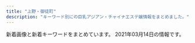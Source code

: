 ```yaml
---
title: "上野・御徒町"
description: "キーワード別にの巨乳アジアン・チャイナエステ嬢情報をまとめました。"
---
```


新着画像と新着キーワードをまとめています。
2021年03月14日の情報です。

<DmmAffiliateIns />
<KeywordTable
  shops={
    [
    {
        "name": "\u30aa\u30a2\u30b7\u30b9",
        "url": "https://20oasis.com/",
        "keywords": {
            "85": 1,
            "98": 1,
            "90": 1,
            "99": 1
        },
        "station": "JR\u4e0a\u91ce\u99c5\u5165\u8c37\u53e3",
        "img_links": [
            "https://20oasis.com/images/index_09.png",
            "https://20oasis.com/images/14.jpg",
            "https://20oasis.com/images/index_06.png",
            "https://20oasis.com/images/1.jpg",
            "https://20oasis.com/images/a0.jpg",
            "https://20oasis.com/images/index_05.png",
            "https://20oasis.com/images/index_07.png",
            "https://20oasis.com/images/index_08.png",
            "https://20oasis.com/images/index_20.jpg",
            "https://20oasis.com/images/os21-5.jpg",
            "https://20oasis.com/images/os21-7.jpg",
            "https://20oasis.com/images/4.jpg",
            "https://20oasis.com/images/eso21-1.jpg",
            "https://20oasis.com/images/os21-6.jpg",
            "https://20oasis.com/images/index_03.png",
            "https://20oasis.com/images/os21-8.jpg",
            "https://20oasis.com/images/index_02.png"
        ]
    },
    {
        "img_links": [
            "http://www.sh-riraku107.xyz/uploads/190726/1-1ZH61G444a2.jpg",
            "http://www.sh-riraku107.xyz/uploads/201210/1-201210140H2S5.jpg",
            "http://www.sh-riraku107.xyz/uploads/200915/1-20091515002JQ.jpg",
            "http://www.sh-riraku107.xyz/uploads/190726/1-1ZH61G359B9.jpg",
            "http://www.sh-riraku107.xyz/uploads/190726/1-1ZH61G3011R.jpg",
            "http://www.sh-riraku107.xyz/uploads/191028/1-19102PQ142352.jpg",
            "http://www.sh-riraku107.xyz/uploads/190726/1-1ZH61G224459.jpg",
            "http://www.sh-riraku107.xyz/uploads/201210/1-201210140639549.jpg",
            "http://www.sh-riraku107.xyz/uploads/201210/1-201210140K4F7.jpg",
            "http://www.sh-riraku107.xyz/picture/head_2_4214_1545028158383139.jpg",
            "http://www.sh-riraku107.xyz/uploads/201210/1-201210140I61V.jpg",
            "http://www.sh-riraku107.xyz/uploads/201210/1-201210140AV35.jpg",
            "http://www.sh-riraku107.xyz/picture/link_1_4214_154523611765195.jpg",
            "http://www.sh-riraku107.xyz/picture/head_1_4214_1545019611484252.jpg",
            "http://www.sh-riraku107.xyz/picture/head_3_4214_1545028158650128.jpg",
            "http://www.sh-riraku107.xyz/uploads/191203/1-191203131R1257.jpg",
            "http://www.sh-riraku107.xyz/uploads/200915/1-20091515001J63.jpg",
            "http://www.sh-riraku107.xyz/uploads/190930/1-1Z9301H0432Z.jpg",
            "http://www.sh-riraku107.xyz/uploads/190811/1-1ZQ1215612530.jpg"
        ],
        "name": "AOI",
        "keywords": {
            "D": 12,
            "85": 48,
            "86": 6,
            "C": 6
        },
        "station": "\u7530\u539f\u753a\u99c53\u756a\u51fa\u53e3",
        "url": "http://www.sh-riraku107.xyz/"
    },
    {
        "keywords": {
            "86": 2,
            "C": 1,
            "D": 2,
            "87": 1
        },
        "station": "\u6d45\u8349\u99c5",
        "url": "http://www.iyashinoie.mensest.com/",
        "name": "\u7652\u3057\u306e\u5bb6",
        "img_links": [
            "http://www.iyashinoie.mensest.com/img/nav-003.png",
            "http://www.iyashinoie.mensest.com/img/top01.png",
            "http://www.iyashinoie.mensest.com/img/stb.jpg",
            "http://www.iyashinoie.mensest.com/files/003.jpg",
            "http://www.iyashinoie.mensest.com/img/nav-005.png",
            "http://www.iyashinoie.mensest.com/files/001.jpg",
            "http://www.iyashinoie.mensest.com/img/stt.jpg",
            "http://www.iyashinoie.mensest.com/img/nav-001.png",
            "http://www.iyashinoie.mensest.com/img/nav-002.png",
            "http://www.iyashinoie.mensest.com/img/nav-006.png",
            "http://www.iyashinoie.mensest.com/img/tel.png",
            "http://www.iyashinoie.mensest.com/img/nav-004.png",
            "http://www.iyashinoie.mensest.com/files/002.jpg"
        ]
    },
    {
        "station": "\u7530\u539f\u753a\u99c51\u756a\u51fa\u53e3",
        "keywords": {
            "86": 2,
            "D": 1,
            "85": 1,
            "88": 2
        },
        "img_links": [
            "http://verybeauty.info/staffPhoto/s20201016143712.jpg",
            "http://verybeauty.info/staffPhoto/s20190404215411.jpg",
            "http://verybeauty.info/staffPhoto/s20191018113136.jpg",
            "http://verybeauty.info/staffPhoto/b20191018113136.jpg",
            "http://verybeauty.info/images/store/02.jpg",
            "http://verybeauty.info/staffPhoto/s20170527134149.jpg",
            "http://verybeauty.info/staffPhoto/s20201016143638.jpg",
            "http://verybeauty.info/staffPhoto/b20170527134756.jpg",
            "http://verybeauty.info/staffPhoto/b20170527134149.jpg",
            "http://verybeauty.info/staffPhoto/b20200531164041.jpg",
            "http://verybeauty.info/images/returnBtn.png",
            "http://verybeauty.info/js/sliderLine/slide_prev.png",
            "http://verybeauty.info/js/sliderLine/slide_next.png",
            "http://verybeauty.info/staffPhoto/b20190404215411.jpg",
            "http://verybeauty.info/images/store/06.jpg",
            "http://verybeauty.info/staffPhoto/s20200531164041.jpg",
            "http://verybeauty.info/staffPhoto/s20190405101938.jpg",
            "http://verybeauty.info/staffPhoto/s20200118192201.jpg",
            "http://verybeauty.info/staffPhoto/s20170527134756.jpg",
            "http://verybeauty.info/staffPhoto/s20200531164502.jpg",
            "http://verybeauty.info/staffPhoto/b20201016143638.jpg",
            "http://verybeauty.info/images/store/05.jpg",
            "http://verybeauty.info/images/store/01.jpg",
            "http://verybeauty.info/images/mobile.jpg"
        ],
        "url": "http://verybeauty.info/",
        "name": "\u862d\u82b1 \u30e9\u30f3\u30ab"
    },
    {
        "url": "https://www.ueno-assistant.com/",
        "keywords": {
            "86": 2,
            "85": 2,
            "90": 2
        },
        "station": "JR\u4e0a\u91ce\u99c5\u6d45\u8349\u53e3",
        "img_links": [
            "http://www.ueno-assistant.com/images/index_02.png",
            "http://www.ueno-assistant.com/images/index_03.png",
            "http://www.ueno-assistant.com/images/opbs20-9.jpg",
            "http://www.ueno-assistant.com/images/index_18.jpg",
            "https://www.ueno-assistant.com/images/index_09.png",
            "https://www.ueno-assistant.com/images/a0.jpg",
            "https://www.ueno-assistant.com/images/index_03.png",
            "https://www.ueno-assistant.com/images/index_18.jpg",
            "https://www.ueno-assistant.com/images/opbs21-4t.jpg",
            "http://www.ueno-assistant.com/images/index_19.jpg",
            "http://www.ueno-assistant.com/images/opbs21-4t.jpg",
            "http://www.ueno-assistant.com/images/index_20.jpg",
            "https://www.ueno-assistant.com/images/1.jpg",
            "http://www.ueno-assistant.com/images/index_08.png",
            "https://www.ueno-assistant.com/images/index_08.png",
            "https://www.ueno-assistant.com/images/index_20.jpg",
            "https://www.ueno-assistant.com/images/opbs20-17.jpg",
            "http://www.ueno-assistant.com/images/index_06.png",
            "https://www.ueno-assistant.com/images/opbs20-9.jpg",
            "https://www.ueno-assistant.com/images/index_05.png",
            "http://www.ueno-assistant.com/images/opbs20-17.jpg",
            "http://www.ueno-assistant.com/images/es21-1.jpg",
            "https://www.ueno-assistant.com/images/index_19.jpg",
            "https://www.ueno-assistant.com/images/index_02.png",
            "http://www.ueno-assistant.com/images/4.jpg",
            "https://www.ueno-assistant.com/images/opbs21-4.jpg",
            "https://www.ueno-assistant.com/images/index_07.png",
            "https://www.ueno-assistant.com/images/index_06.png",
            "http://www.ueno-assistant.com/images/1.jpg",
            "http://www.ueno-assistant.com/images/opbs21-4.jpg",
            "http://www.ueno-assistant.com/images/index_07.png",
            "https://www.ueno-assistant.com/images/4.jpg",
            "https://www.ueno-assistant.com/images/es21-1.jpg",
            "http://www.ueno-assistant.com/images/index_09.png",
            "http://www.ueno-assistant.com/images/index_05.png",
            "http://www.ueno-assistant.com/images/a0.jpg"
        ],
        "name": "\u5973\u624b"
    },
    {
        "name": "COCO-GARDEN",
        "keywords": {
            "F": 2,
            "E": 2,
            "D": 12,
            "88": 8,
            "G": 4,
            "87": 10,
            "86": 2
        },
        "url": "http://www.cocogarden.link/",
        "img_links": [
            "http://www.cocogarden.link/images/mobile.jpg",
            "http://www.cocogarden.link/files/076-03.jpg",
            "http://www.cocogarden.link/files/037.jpg",
            "http://www.cocogarden.link/files/037-03.jpg",
            "http://www.cocogarden.link/images/1.jpg",
            "http://www.cocogarden.link/files/069-02.jpg",
            "http://www.cocogarden.link/files/080-02.jpg",
            "http://www.cocogarden.link/images/end1.png",
            "http://www.cocogarden.link/files/058.jpg",
            "http://www.cocogarden.link/images/s_news.jpg",
            "http://www.cocogarden.link/images/top1.jpg",
            "http://www.cocogarden.link/images/top.jpg",
            "http://www.cocogarden.link/files/059-02.jpg",
            "http://www.cocogarden.link/files/086-02.jpg",
            "http://www.cocogarden.link/files/072-03.jpg",
            "http://www.cocogarden.link/files/037-02.jpg",
            "http://www.cocogarden.link/files/069.jpg",
            "http://www.cocogarden.link/files/075-02.jpg",
            "http://www.cocogarden.link/files/087-03.jpg",
            "http://www.cocogarden.link/files/080.jpg",
            "http://www.cocogarden.link/files/059-03.jpg",
            "http://www.cocogarden.link/files/075-03.jpg",
            "http://www.cocogarden.link/images/koko_200x40.png",
            "http://www.cocogarden.link/images/s_info.jpg",
            "http://www.cocogarden.link/images/nbj3.jpg",
            "http://www.cocogarden.link/files/072.jpg",
            "http://www.cocogarden.link/files/075.jpg",
            "http://www.cocogarden.link/files/087.jpg",
            "http://www.cocogarden.link/files/076.jpg",
            "http://www.cocogarden.link/files/076-02.jpg",
            "http://www.cocogarden.link/files/069-03.jpg",
            "http://www.cocogarden.link/images/s_staff.jpg",
            "http://www.cocogarden.link/files/058-03.jpg",
            "http://www.cocogarden.link/files/086.jpg",
            "http://www.cocogarden.link/files/087-02.jpg",
            "http://www.cocogarden.link/files/080-03.jpg",
            "http://www.cocogarden.link/files/086-03.jpg",
            "http://www.cocogarden.link/files/072-02.jpg",
            "http://www.cocogarden.link/images/s_pick.jpg",
            "http://www.cocogarden.link/files/058-02.jpg",
            "http://www.cocogarden.link/files/059.jpg"
        ],
        "station": "JR\u5fa1\u5f92\u753a\u99c5\u5317\u53e3"
    },
    {
        "img_links": [
            "http://lena.este.work/2/uploadimg/1557998297.jpeg",
            "http://lena.este.work/2/uploadimg/1583138243.jpg",
            "http://lena.este.work/sys2.png",
            "http://lena.este.work/2/uploadimg/1606782448.jpeg",
            "http://lena.este.work/interior_t.png",
            "http://lena.este.work/head.jpg",
            "http://lena.este.work/2/uploadimg/1615703547.jpg",
            "http://lena.este.work/tel.jpg",
            "http://lena.este.work/2/uploadimg/1606781125.jpeg",
            "http://lena.este.work/news.png",
            "http://lena.este.work/ta.png",
            "http://lena.este.work/staff_t.jpg",
            "http://lena.este.work/2/uploadimg/1615703699.jpg",
            "http://lena.este.work/s1.png"
        ],
        "station": "\u6e6f\u5cf6\u99c5",
        "name": "\u30a2\u30ed\u30de \u3072\u307e\u308f\u308a",
        "keywords": {
            "86": 21,
            "E": 7,
            "85": 7,
            "D": 14
        },
        "url": "http://lena.este.work/"
    },
    {
        "keywords": {},
        "img_links": [
            "http://yura-kunitachi.xyz/_src/53513925/wechatimg8.jpg",
            "http://yura-kunitachi.xyz/_src/53513959/137080-osd41m-772.jpg",
            "http://yura-kunitachi.xyz/_src/53513963/wechatimg102.jpg",
            "http://yura-kunitachi.xyz/_src/53513957/wechatimg229.jpg",
            "http://yura-kunitachi.xyz/_src/53513935/wechatimg92.jpg",
            "http://yura-kunitachi.xyz/_src/53513910/5f5316158ec7f0d0727854410a5be46303a324b1fef3ef0de82fa8c4fe0f59d4.jpg",
            "http://yura-kunitachi.xyz/_src/53513951/navi_05.png",
            "http://yura-kunitachi.xyz/_src/53513933/wechatimg90.jpg",
            "http://yura-kunitachi.xyz/_src/53513945/navi_02.png",
            "http://yura-kunitachi.xyz/_src/53513943/navi_01.png",
            "http://yura-kunitachi.xyz/_src/53513942/3da7d3dc6ee4f2d3861295bdb20452b671deb86c6f4e442ebce1715dc06eb99e.jpg",
            "http://yura-kunitachi.xyz/_src/53513953/navi_06.png",
            "http://yura-kunitachi.xyz/_src/53513965/wechatimg81_20210306210100439.jpg",
            "http://yura-kunitachi.xyz/_src/53513929/wechatimg93.jpg",
            "http://yura-kunitachi.xyz/_src/53513947/navi_03.png",
            "http://yura-kunitachi.xyz/_src/53513967/xxl_44c52558b2be4d61a2f879da7d157c31.jpg",
            "http://yura-kunitachi.xyz/_src/53513931/wechatimg89.jpg",
            "http://yura-kunitachi.xyz/_src/53513949/navi_04.png",
            "http://yura-kunitachi.xyz/_src/53513955/cam.jpg",
            "http://yura-kunitachi.xyz/_src/53513961/wechatimg97.jpg",
            "http://yura-kunitachi.xyz/_src/53972968/wechatimg91.jpg"
        ],
        "name": "Rei",
        "url": "http://yura-kunitachi.xyz/",
        "station": "\u7530\u539f\u753a\u99c5\u30a8\u30ec\u30d9\u30fc\u30bf\u30fc\u53e3"
    },
    {
        "keywords": {
            "\u30bb\u30af\u30b7\u30fc": 3,
            "C": 3,
            "E": 1,
            "84": 1,
            "86": 3,
            "87": 1,
            "85": 5,
            "D": 4
        },
        "station": "JR\u5fa1\u5f92\u753a\u99c5\u5357\u53e3",
        "name": "\u6708\u514e \u30b2\u30c3\u30c8",
        "img_links": [
            "https://moon-rabbit.info/js/sliderLine/slide_prev.png",
            "https://moon-rabbit.info/images/store/02.jpg",
            "https://moon-rabbit.info/staffPhoto/b20210213172102.jpg",
            "https://moon-rabbit.info/staffPhoto/b20210221135204.jpg",
            "https://moon-rabbit.info/staffPhoto/s20201027002208.jpg",
            "https://moon-rabbit.info/staffPhoto/b20201027002208.jpg",
            "https://moon-rabbit.info/staffPhoto/s20201027011627.jpg",
            "https://moon-rabbit.info/staffPhoto/s20210213172102.jpg",
            "https://moon-rabbit.info/staffPhoto/s20201027003115.jpg",
            "https://moon-rabbit.info/staffPhoto/s20201026232438.jpg",
            "https://moon-rabbit.info/staffPhoto/b20201027003115.jpg",
            "https://moon-rabbit.info/staffPhoto/s20201027020357.jpg",
            "https://moon-rabbit.info/staffPhoto/b20201027011549.jpg",
            "https://moon-rabbit.info/images/store/01.jpg",
            "https://moon-rabbit.info/staffPhoto/s20201026233224.jpg",
            "https://moon-rabbit.info/staffPhoto/s20210217142434.jpg",
            "https://moon-rabbit.info/images/store/04.jpg",
            "https://moon-rabbit.info/staffPhoto/b20201027015802.jpg",
            "https://moon-rabbit.info/staffPhoto/b20201027004342.jpg",
            "https://moon-rabbit.info/images/store/03.jpg",
            "https://moon-rabbit.info/staffPhoto/s20201027011549.jpg",
            "https://moon-rabbit.info/uploadfiles/images/campaignMoonRabbitInfo.jpg",
            "https://moon-rabbit.info/staffPhoto/s20201027004342.jpg",
            "https://moon-rabbit.info/staffPhoto/s20201002155444.jpg",
            "https://moon-rabbit.info/staffPhoto/s20201026233537.jpg",
            "https://moon-rabbit.info/staffPhoto/b20201027020357.jpg",
            "https://moon-rabbit.info/staffPhoto/s20210303032554.jpg",
            "https://moon-rabbit.info/staffPhoto/s20201026233328.jpg",
            "https://moon-rabbit.info/staffPhoto/s20201027015914.jpg",
            "https://moon-rabbit.info/staffPhoto/s20201201162931.jpg",
            "https://moon-rabbit.info/staffPhoto/s20210221135204.jpg",
            "https://moon-rabbit.info/images/returnBtn.png",
            "https://moon-rabbit.info/staffPhoto/b20201027015914.jpg",
            "https://moon-rabbit.info/staffPhoto/b20201213182803.jpg",
            "https://moon-rabbit.info/staffPhoto/b20201201162931.jpg",
            "https://moon-rabbit.info/images/mobile.jpg",
            "https://moon-rabbit.info/staffPhoto/s20201213182803.jpg",
            "https://moon-rabbit.info/staffPhoto/s20201027015802.jpg",
            "https://moon-rabbit.info/js/sliderLine/slide_next.png",
            "https://moon-rabbit.info/staffPhoto/b20210303032554.jpg"
        ],
        "url": "https://moon-rabbit.info/"
    },
    {
        "name": "ZOEY \u30be\u30fc\u30a4",
        "station": "JR\u5fa1\u5f92\u753a\u99c5\u5357\u53e3",
        "keywords": {},
        "img_links": [
            "http://zoey.mssg.jp/images/top/top_03.jpg",
            "http://zoey.mssg.jp/images/top/top_02.jpg",
            "http://zoey.mssg.jp/images/top/top_01.jpg",
            "http://zoey.mssg.jp/images/home/top.jpg",
            "http://zoey.mssg.jp/images/top/top_08.png",
            "http://zoey.mssg.jp/images/top/top_05.jpg",
            "http://zoey.mssg.jp/images/page_top.png",
            "http://zoey.mssg.jp/images/top/top_06.jpg",
            "http://zoey.mssg.jp/images/top/top_04.jpg",
            "http://zoey.mssg.jp/images/staff_image/staf_010a.jpg"
        ],
        "url": "http://zoey.mssg.jp"
    },
    {
        "station": "JR\u5fa1\u5f92\u753a\u99c5\u5317\u53e3",
        "keywords": {
            "C": 7
        },
        "name": "Estela SPA\uff5e\u30a8\u30b9\u30c6\u30e9\u30b9\u30d1",
        "url": "http://estelaspa.com/",
        "img_links": [
            "http://estelaspa.com/img/system/card.jpg",
            "http://estelaspa.com/uploaded/girlinfo/12/G1_12_2.jpg",
            "http://estelaspa.com/img/photo_button.png",
            "http://estelaspa.com/uploaded/girlinfo/16/G2_16_3.jpg",
            "http://estelaspa.com/img/system/4.jpg",
            "http://estelaspa.com/img/system/3.jpg",
            "http://img.es-navi.com/img/link/banners/s/000002.png",
            "http://estelaspa.com/img/access/key.jpg",
            "http://estelaspa.com/uploaded/girlinfo/14/G1_14_2.jpg",
            "http://estelaspa.com/uploaded/girlinfo/13/G1_13_2.jpg",
            "http://estelaspa.com/img/fmenu/call_off.png",
            "http://estelaspa.com/img/system/etc.jpg",
            "http://estelaspa.com/img/rmenu/top_off.png",
            "http://estelaspa.com/img/google_button.png",
            "http://estelaspa.com/img/corona.png",
            "http://estelaspa.com/img/rmenu/staff_off.png",
            "http://estelaspa.com/uploaded/girlinfo/9/G2_9_3.jpg",
            "http://estelaspa.com/img/room/1.png",
            "http://estelaspa.com/img/system/2.jpg",
            "http://estelaspa.com/img/rmenu/call_off.png",
            "http://estelaspa.com/uploaded/news/201201035405.jpg"
        ]
    },
    {
        "img_links": [],
        "station": "JR\u5fa1\u5f92\u753a\u99c5\u5317\u53e3",
        "name": "\u30de\u30ab\u30ed\u30f3",
        "url": "http://www.macaron.esjoho.com/",
        "keywords": {}
    },
    {
        "station": "\u4e0a\u91ce\u99c5\u5e83\u5c0f\u8def\u53e3",
        "url": "https://cc-tokyo.xyz/",
        "keywords": {
            "86": 13,
            "87": 6,
            "84": 3,
            "85": 23,
            "83": 3
        },
        "name": "CoCo-Arashi",
        "img_links": [
            "https://cc-tokyo.xyz/images/barProfile.jpg",
            "https://cc-tokyo.xyz/images/barAccess.jpg",
            "https://cc-tokyo.xyz/banner/88x31.jpg",
            "https://cc-tokyo.xyz/images/indexMap.jpg",
            "https://cc-tokyo.xyz/therapist/yuyu1.jpg",
            "https://cc-tokyo.xyz/images/coverGirlText.png",
            "https://cc-tokyo.xyz/therapist/minami1.jpg",
            "http://www.a-side.com/ad/koko/include/banner/koko_200x40.png",
            "https://cc-tokyo.xyz/therapist/yanyan1.jpg",
            "https://cc-tokyo.xyz/images/barInfo.jpg",
            "https://cc-tokyo.xyz/images/barTherapist.jpg",
            "https://cc-tokyo.xyz/therapist/mari1.jpg",
            "https://cc-tokyo.xyz/therapist/momoka1.jpg",
            "https://cc-tokyo.xyz/therapist/hinako1.jpg",
            "https://cc-tokyo.xyz/images/barLink.jpg",
            "https://cc-tokyo.xyz/images/movie.jpg",
            "https://cc-tokyo.xyz/room/1.jpg",
            "https://cc-tokyo.xyz/images/concept.jpg",
            "https://cc-tokyo.xyz/therapist/emi1.jpg",
            "https://cc-tokyo.xyz/therapist/moe1.jpg",
            "https://cc-tokyo.xyz/therapist/yuri1.jpg",
            "https://cc-tokyo.xyz/images/mobile.jpg",
            "https://cc-tokyo.xyz/therapist/comingSoon.jpg",
            "https://cc-tokyo.xyz/banner/468x60.jpg",
            "https://cc-tokyo.xyz/therapist/yui1.jpg",
            "https://cc-tokyo.xyz/images/magazine.jpg",
            "https://cc-tokyo.xyz/therapist/mai1.jpg",
            "https://cc-tokyo.xyz/therapist/saya1.jpg",
            "https://cc-tokyo.xyz/images/barSystem.jpg"
        ]
    },
    {
        "name": "\u7652\u3057\u306e\u5bb6",
        "url": "http://www.iyashinoie-ueno.com/",
        "station": "JR\u4e0a\u91ce\u99c5\u6d45\u8349\u53e3",
        "img_links": [
            "http://www.iyashinoie-ueno.com/images/newgirls_top.jpg",
            "http://www.iyashinoie-ueno.com/files/001-02.jpg",
            "http://www.iyashinoie-ueno.com/files/018.jpg",
            "http://www.iyashinoie-ueno.com/images/top2.jpg",
            "http://www.iyashinoie-ueno.com/images/staff_top2.jpg",
            "http://www.iyashinoie-ueno.com/images/mobile.jpg",
            "http://www.iyashinoie-ueno.com/files/019-02.jpg",
            "http://www.iyashinoie-ueno.com/files/014-02.jpg",
            "http://www.iyashinoie-ueno.com/images/pick1.jpg",
            "http://www.iyashinoie-ueno.com/files/018-02.jpg",
            "http://www.iyashinoie-ueno.com/files/001.jpg",
            "http://www.iyashinoie-ueno.com/files/019.jpg",
            "http://www.iyashinoie-ueno.com/images/end.jpg",
            "http://www.iyashinoie-ueno.com/files/014.jpg",
            "http://www.iyashinoie-ueno.com/images/staff_top.jpg",
            "http://www.iyashinoie-ueno.com/images/news_top.jpg"
        ],
        "keywords": {
            "84": 4,
            "86": 4,
            "C": 11,
            "87": 8,
            "D": 12
        }
    },
    {
        "station": "JR\u5fa1\u5f92\u753a\u99c5\u5317\u53e3",
        "keywords": {},
        "img_links": [],
        "name": "\u30d5\u30a1\u30f3\u30bf\u30b8\u30fc",
        "url": "http://www.itoshii.tokyo/"
    },
    {
        "keywords": {
            "C": 35,
            "89": 36,
            "90": 6,
            "E": 1,
            "88": 13,
            "D": 15
        },
        "name": "\u30de\u30fc\u30ad\u30e5\u30ea\u30fcMERCURY",
        "img_links": [
            "http://www.foryou-es.info/sp/img/sara.png",
            "http://www.foryou-es.info/sp/img/rora3.jpg",
            "http://www.foryou-es.info/i/img/yui.jpg",
            "http://foryou-es.info/img/hina2.jpg",
            "http://foryou-es.info/images/so.jpg",
            "http://foryou-es.info/img/honey3.jpg",
            "http://foryou-es.info/images/zy.png",
            "http://foryou-es.info/img/hina.png",
            "http://www.foryou-es.info/images/blog.jpg",
            "http://foryou-es.info/img/riko4.jpg",
            "http://www.foryou-es.info/sp/images/newsb.jpg",
            "http://www.foryou-es.info/sp/img/sia4.jpg",
            "http://www.foryou-es.info/sp/menu/top.jpg",
            "http://www.foryou-es.info/i/img/sara.jpg",
            "http://www.foryou-es.info/img/sara1.jpg",
            "http://foryou-es.info/images/sirase.jpg",
            "http://foryou-es.info/img/saki3.jpg",
            "http://www.foryou-es.info/images/tp.png",
            "http://www.foryou-es.info/images/interior.jpg",
            "http://www.foryou-es.info/sp/staff/saki.png",
            "http://foryou-es.info/img/rora4.jpg",
            "http://www.foryou-es.info/i/img/kaori.jpg",
            "http://www.foryou-es.info/sp/img/seiko1.jpg",
            "http://www.foryou-es.info/img/honey2.jpg",
            "http://www.foryou-es.info/img/saki1.jpg",
            "http://www.foryou-es.info/img/saki3.jpg",
            "http://www.foryou-es.info/img/sara3.jpg",
            "http://foryou-es.info/img/honey2.jpg",
            "http://foryou-es.info/images/rem.jpg",
            "http://www.foryou-es.info/img/rora1.jpg",
            "http://foryou-es.info/images/sm.jpg",
            "http://foryou-es.info/img/saki2.jpg",
            "http://foryou-es.info/images/news.jpg",
            "http://foryou-es.info/img/miki.png",
            "http://www.foryou-es.info/img/sara.png",
            "http://www.foryou-es.info/img/rora3.jpg",
            "http://foryou-es.info/img/riko.png",
            "http://foryou-es.info/img/honey.png",
            "http://www.foryou-es.info/sp/images/rec3.jpg",
            "http://www.foryou-es.info/images/mobile.jpg",
            "http://www.foryou-es.info/img/miki2.jpg",
            "http://www.foryou-es.info/i/img/seiko.jpg",
            "http://www.foryou-es.info/i/img/risa.jpg",
            "http://www.foryou-es.info/sp/img/miki3.jpg",
            "http://www.foryou-es.info/sp/images/news.png",
            "http://foryou-es.info/img/hina1.jpg",
            "http://www.foryou-es.info/images/interior_t.jpg",
            "http://www.foryou-es.info/i/img/honey.jpg",
            "http://www.foryou-es.info/img/hina.png",
            "http://www.foryou-es.info/sp/images/ac1.jpg",
            "http://www.foryou-es.info/img/sia2.jpg",
            "http://www.foryou-es.info/sp/menu/interior.jpg",
            "http://www.foryou-es.info/i/img/riko.jpg",
            "http://www.foryou-es.info/sp/img/miki2.jpg",
            "http://foryou-es.info/img/sia3.jpg",
            "http://www.foryou-es.info/sp/img/seiko4.jpg",
            "http://www.foryou-es.info/sp/images/time.jpg",
            "http://foryou-es.info/img/sia.png",
            "http://www.foryou-es.info/sp/staff/yui.png",
            "http://www.foryou-es.info/img/yui3.jpg",
            "http://foryou-es.info/img/yui3.jpg",
            "http://www.foryou-es.info/images/interior1.png",
            "http://www.foryou-es.info/sp/img/rora2.jpg",
            "http://foryou-es.info/img/sia4.jpg",
            "http://www.foryou-es.info/img/honey3.jpg",
            "http://www.foryou-es.info/images/zy.png",
            "http://www.foryou-es.info/img/riko2.jpg",
            "http://foryou-es.info/images/sa.jpg",
            "http://foryou-es.info/img/yui2.jpg",
            "http://www.foryou-es.info/img/sia1.jpg",
            "http://www.foryou-es.info/img/hina3.jpg",
            "http://www.foryou-es.info/sp/img/seiko.png",
            "http://foryou-es.info/img/rora.png",
            "http://www.foryou-es.info/img/saki2.jpg",
            "http://www.foryou-es.info/img/sara2.jpg",
            "http://www.foryou-es.info/sp/img/seiko3.jpg",
            "http://foryou-es.info/images/tt.png",
            "http://www.foryou-es.info/sp/img/rora.png",
            "http://www.foryou-es.info/img/yui2.jpg",
            "http://foryou-es.info/img/riko2.jpg",
            "http://www.foryou-es.info/images/tel.png",
            "http://foryou-es.info/img/yui1.jpg",
            "http://www.foryou-es.info/img/rora4.jpg",
            "http://foryou-es.info/img/miki3.jpg",
            "http://www.foryou-es.info/img/yui.png",
            "http://www.foryou-es.info/images/sm.jpg",
            "http://www.foryou-es.info/img/miki3.jpg",
            "http://foryou-es.info/img/rora3.jpg",
            "http://www.foryou-es.info/sp/img/miki.png",
            "http://foryou-es.info/images/tp.png",
            "http://www.foryou-es.info/img/sia4.jpg",
            "http://foryou-es.info/images/interior_t.jpg",
            "http://www.foryou-es.info/img/riko4.jpg",
            "http://www.foryou-es.info/sp/img/sara1.jpg",
            "http://foryou-es.info/images/si.png",
            "http://www.foryou-es.info/sp/images/head.jpg",
            "http://www.foryou-es.info/sp/img/miki1.jpg",
            "http://www.foryou-es.info/img/yui1.jpg",
            "http://www.foryou-es.info/images/koko_200x40.png",
            "http://www.foryou-es.info/sp/images/staff_t.jpg",
            "http://www.foryou-es.info/sp/img/saki3.jpg",
            "http://www.foryou-es.info/images/sirase.jpg",
            "http://www.foryou-es.info/sp/img/yui.png",
            "http://www.foryou-es.info/images/info.jpg",
            "http://www.foryou-es.info/images/staff_t.jpg",
            "http://www.foryou-es.info/img/riko3.jpg",
            "http://www.foryou-es.info/sp/img/sia2.jpg",
            "http://www.foryou-es.info/images/newface.jpg",
            "http://foryou-es.info/img/miki2.jpg",
            "http://www.foryou-es.info/images/si.png",
            "http://www.foryou-es.info/sp/img/hina2.jpg",
            "http://www.foryou-es.info/sp/img/saki1.jpg",
            "http://www.foryou-es.info/sp/img/rora1.jpg",
            "http://www.foryou-es.info/sp/img/sara2.jpg",
            "http://foryou-es.info/img/sara3.jpg",
            "http://www.foryou-es.info/img/sia3.jpg",
            "http://www.foryou-es.info/sp/img/rora4.jpg",
            "http://www.foryou-es.info/sp/images/ac2.jpg",
            "http://foryou-es.info/img/rora1.jpg",
            "http://www.foryou-es.info/img/riko.png",
            "http://foryou-es.info/images/interior1.png",
            "http://foryou-es.info/images/staff_t.jpg",
            "http://www.foryou-es.info/sp/img/sia.png",
            "http://foryou-es.info/images/blog.jpg",
            "http://www.foryou-es.info/img/saki.png",
            "http://foryou-es.info/img/sara.png",
            "http://www.foryou-es.info/i/img/saki.jpg",
            "http://foryou-es.info/images/ac.jpg",
            "http://foryou-es.info/img/hina4.jpg",
            "http://foryou-es.info/img/miki1.jpg",
            "http://foryou-es.info/img/yui.png",
            "http://www.foryou-es.info/img/hina2.jpg",
            "http://www.foryou-es.info/sp/img/hina.png",
            "http://foryou-es.info/img/hina3.jpg",
            "http://www.foryou-es.info/sp/images/rec1.jpg",
            "http://www.foryou-es.info/sp/img/sara3.jpg",
            "http://www.foryou-es.info/images/so.jpg",
            "http://www.foryou-es.info/images/tt.png",
            "http://www.foryou-es.info/img/riko1.jpg",
            "http://www.foryou-es.info/sp/menu/staff.jpg",
            "http://www.foryou-es.info/sp/img/saki.png",
            "http://foryou-es.info/images/koko_200x40.png",
            "http://www.foryou-es.info/i/img/rora.jpg",
            "http://www.foryou-es.info/images/news.jpg",
            "http://foryou-es.info/img/rora2.jpg",
            "http://www.foryou-es.info/sp/images/ac3.jpg",
            "http://www.foryou-es.info/sp/img/saki2.jpg",
            "http://foryou-es.info/img/riko1.jpg",
            "http://www.foryou-es.info/sp/img/hina1.jpg",
            "http://foryou-es.info/img/honey1.jpg",
            "http://www.foryou-es.info/sp/img/riko.png",
            "http://foryou-es.info/images/interior.jpg",
            "http://www.foryou-es.info/img/hina4.jpg",
            "http://foryou-es.info/images/info.jpg",
            "http://www.foryou-es.info/i/img/sia.jpg",
            "http://www.foryou-es.info/sp/img/seiko2.jpg",
            "http://foryou-es.info/img/sia2.jpg",
            "http://www.foryou-es.info/img/seiko.png",
            "http://foryou-es.info/images/newface.jpg",
            "http://foryou-es.info/images/mobile.jpg",
            "http://www.foryou-es.info/i/img/miki.jpg",
            "http://www.foryou-es.info/sp/images/tel.jpg",
            "http://foryou-es.info/img/sia1.jpg",
            "http://foryou-es.info/img/saki1.jpg",
            "http://www.foryou-es.info/sp/images/rec2.jpg",
            "http://www.foryou-es.info/sp/img/sia3.jpg",
            "http://www.foryou-es.info/images/sa.jpg",
            "http://www.foryou-es.info/img/honey.png",
            "http://www.foryou-es.info/sp/images/top.jpg",
            "http://foryou-es.info/images/tel.png",
            "http://www.foryou-es.info/sp/img/hina3.jpg",
            "http://www.foryou-es.info/img/miki.png",
            "http://foryou-es.info/img/riko3.jpg",
            "http://www.foryou-es.info/sp/images/newface.png",
            "http://foryou-es.info/img/saki.png",
            "http://www.foryou-es.info/img/hina1.jpg",
            "http://foryou-es.info/img/seiko.png",
            "http://www.foryou-es.info/i/img/hina.jpg",
            "http://www.foryou-es.info/sp/img/honey.png",
            "http://www.foryou-es.info/sp/images/pc.jpg",
            "http://www.foryou-es.info/sp/images/sm.jpg",
            "http://foryou-es.info/img/sara1.jpg",
            "http://www.foryou-es.info/img/miki1.jpg",
            "http://www.foryou-es.info/img/honey1.jpg",
            "http://foryou-es.info/img/sara2.jpg",
            "http://www.foryou-es.info/sp/img/sia1.jpg",
            "http://www.foryou-es.info/img/sia.png",
            "http://www.foryou-es.info/images/rem.jpg",
            "http://www.foryou-es.info/img/rora2.jpg",
            "http://www.foryou-es.info/sp/img/hina4.jpg",
            "http://www.foryou-es.info/img/rora.png"
        ],
        "station": "JR\u5fa1\u5f92\u753a\u99c5\u5357\u53e3",
        "url": "http://foryou-es.info/"
    },
    {
        "station": "JR\u5fa1\u5f92\u753a\u99c5\u5357\u53e3",
        "url": "http://miel.site",
        "img_links": [
            "http://miel.site/_src/29005262/img20191121221515045946.png",
            "http://miel.site/_src/36891852/0bb834c5e1d56a0e10627c891433859.jpg",
            "http://miel.site/_src/29510474/_dsf6125.jpg",
            "http://miel.site/_src/29311236/_dsf6136.jpg",
            "http://miel.site/_src/29005343/_dsf6130.jpg",
            "http://miel.site/_src/29005260/news.png",
            "http://miel.site/_src/29339297/img20190123185245900589.png",
            "http://miel.site/_src/29310698/_dsf6119.jpg",
            "http://miel.site/_src/29005265/mobile.png",
            "http://miel.site/_src/29005371/smartselect_20190619-130437_wechat.jpg",
            "http://miel.site/_src/29005243/tel.png",
            "http://miel.site/_src/29005247/index_09.png",
            "http://miel.site/_src/29005361/wechatimg47.jpg",
            "http://miel.site/_src/29310699/_dsf6130.jpg",
            "http://miel.site/_src/29005339/img20170112114741767461.png",
            "http://miel.site/_src/29005344/_dsf6125.jpg",
            "http://miel.site/_src/36895485/52ab8d55af50aceb629a82f4d4e7387.jpg",
            "http://miel.site/_src/29312035/wechatimg43.jpg",
            "http://miel.site/_src/29311235/_dsf6135.jpg",
            "http://miel.site/_src/38481445/wechatimg177.jpg",
            "http://miel.site/_src/29339021/_msk7930.jpg",
            "http://miel.site/_src/36895479/0bb834c5e1d56a0e10627c891433859.jpg",
            "http://miel.site/_src/46102607/fbe435955084a9c8c2e02b3bb62d2ef.jpg",
            "http://miel.site/_src/29005360/wechatimg47.jpg",
            "http://miel.site/_src/36873111/_igp4288.jpg",
            "http://miel.site/_src/29005376/smartselect_20190619-130437_wechat.jpg",
            "http://miel.site/_src/46102608/fbe435955084a9c8c2e02b3bb62d2ef.jpg",
            "http://miel.site/_src/29227656/_dsf6136.jpg",
            "http://miel.site/_src/29312033/wechatimg44.jpg",
            "http://miel.site/_src/33382135/smartselect_20190619-130437_wechat.jpg",
            "http://miel.site/_src/32851154/10.pic.jpg",
            "http://miel.site/_src/34912881/afb69b6314ccce2e8e5cad415547196_20191220104044273.jpg",
            "http://miel.site/_src/38481438/wechatimg213.jpg",
            "http://miel.site/_src/29005319/sign.png",
            "http://miel.site/_src/29005377/smartselect_20190619-130437_wechat.jpg",
            "http://miel.site/_src/29005342/cam2.png",
            "http://miel.site/_src/29005244/tel.png",
            "http://miel.site/_src/32618650/wechatimg47.jpg",
            "http://miel.site/_src/29311234/_dsf6133.jpg",
            "http://miel.site/_src/34912876/afb69b6314ccce2e8e5cad415547196_20191220104044273.jpg",
            "http://miel.site/_src/38472503/wechatimg213.jpg",
            "http://miel.site/_src/46102613/e3d9317697b9310640e097934adfc99.jpg",
            "http://miel.site/_src/34912875/afb69b6314ccce2e8e5cad415547196_20191220104044273.jpg",
            "http://miel.site/_src/29005355/wechatimg47.jpg",
            "http://miel.site/_src/40140461/cam2.png",
            "http://miel.site/_src/29005337/_dsf6119.jpg",
            "http://miel.site/_src/36895484/52ab8d55af50aceb629a82f4d4e7387.jpg",
            "http://miel.site/_src/46102614/wechatimg176_20200107153650427.jpg"
        ],
        "keywords": {
            "96": 1,
            "82": 1,
            "85": 1,
            "80": 1
        },
        "name": "\u30a8\u30f3\u30b8\u30a7\u30eb"
    },
    {
        "img_links": [],
        "keywords": {},
        "name": "\u7652\u3057\u5c4b",
        "url": "https://u-este.com/",
        "station": "JR\u5fa1\u5f92\u753a\u99c5\u5317\u53e3"
    },
    {
        "station": "JR\u5fa1\u5f92\u753a\u99c5\u5317\u53e3",
        "img_links": [
            "http://biki-massage.work/sp/img/info.jpg",
            "http://biki-massage.work/sp/img/cam.jpg",
            "http://biki-massage.work/img/st5.jpg",
            "http://biki-massage.work/sp/img/t-r.jpg",
            "http://biki-massage.work/sp/img/s1.jpg",
            "http://biki-massage.work/sp/img/sys.jpg",
            "http://biki-massage.work/img/fla2.jpg",
            "http://biki-massage.work/sp/img/p2.jpg",
            "http://biki-massage.work/sp/img/t-o.jpg",
            "http://biki-massage.work/sp/img/t-t.jpg",
            "http://biki-massage.work/img/s4.jpg",
            "http://biki-massage.work/img/sta2.jpg",
            "http://biki-massage.work/sp/img/t-a.jpg",
            "http://biki-massage.work/img/s3.jpg",
            "http://biki-massage.work/sp/img/p6.jpg",
            "http://biki-massage.work/sp/img/pc.jpg",
            "http://biki-massage.work/img/sta1.jpg",
            "http://biki-massage.work/img/st4.jpg",
            "http://biki-massage.work/sp/img/t-s.jpg",
            "http://biki-massage.work/sp/img/pic.jpg",
            "http://biki-massage.work/img/sta5.jpg",
            "http://biki-massage.work/sp/img/tit.jpg",
            "http://biki-massage.work/sp/img/p3.jpg",
            "http://biki-massage.work/img/sta4.jpg",
            "http://biki-massage.work/img/sta3.jpg",
            "http://biki-massage.work/sp/img/s3.jpg",
            "http://biki-massage.work/img/st3.jpg",
            "http://biki-massage.work/sp/img/botton.jpg",
            "http://biki-massage.work/sp/img/s2.jpg",
            "http://biki-massage.work/sp/img/s4.jpg",
            "http://biki-massage.work/img/fla1.jpg",
            "http://biki-massage.work/img/s6.jpg",
            "http://biki-massage.work/img/st1.jpg",
            "http://biki-massage.work/img/fla3.jpg",
            "http://biki-massage.work/img/sta6.jpg",
            "http://biki-massage.work/sp/img/add.jpg",
            "http://biki-massage.work/sp/img/time.jpg",
            "http://biki-massage.work/sp/img/s5.jpg",
            "http://biki-massage.work/img/mo.png",
            "http://biki-massage.work/img/st2.jpg",
            "http://biki-massage.work/sp/img/s6.jpg",
            "http://biki-massage.work/img/st6.jpg",
            "http://biki-massage.work/img/nos.jpg",
            "http://biki-massage.work/img/s2.jpg",
            "http://biki-massage.work/sp/img/tel.jpg",
            "http://biki-massage.work/img/s1.jpg",
            "http://biki-massage.work/img/s5.jpg",
            "http://biki-massage.work/img/botton.jpg",
            "http://biki-massage.work/img/head.jpg",
            "http://biki-massage.work/img/campian.jpg"
        ],
        "url": "http://biki-massage.work/",
        "name": "\u5a9a\u59eb\uff5e\u30d3\u30ad\uff5e",
        "keywords": {
            "86": 7,
            "C": 16,
            "83": 1,
            "E": 1,
            "88": 2,
            "D": 3,
            "87": 2
        }
    },
    {
        "keywords": {
            "C": 7
        },
        "station": "\u6d45\u8349\u99c52\u756a\u51fa\u53e3",
        "url": "http://th20.com/turu/",
        "name": "\u9db4",
        "img_links": [
            "http://th20.com/turu/images/mobile.jpg"
        ]
    },
    {
        "img_links": [
            "http://www.sh-riraks.xyz/uploads/200617/1-20061G54TIb.jpg",
            "http://www.sh-riraks.xyz/uploads/201130/1-201130133012441.jpg",
            "http://www.sh-riraks.xyz/uploads/181001/1-1Q001142IB48.jpg",
            "http://www.sh-riraks.xyz/uploads/201130/1-201130133145E0.jpg",
            "http://www.sh-riraks.xyz/img/ttl_staff.png",
            "http://www.sh-riraks.xyz/uploads/181001/1-1Q001142T6406.jpg",
            "http://www.sh-riraks.xyz/uploads/180521/1-1P5211649103K.jpg",
            "http://www.sh-riraks.xyz/img/ttl_girls.png",
            "http://www.sh-riraks.xyz/img/ttl_mobile.png",
            "http://www.sh-riraks.xyz/uploads/200617/1-20061G54941Z9.jpg",
            "http://www.sh-riraks.xyz/uploads/allimg/180604/1-1P60410212A02.jpg",
            "http://www.sh-riraks.xyz/uploads/201130/1-201130132956292.jpg",
            "http://www.sh-riraks.xyz/uploads/201130/1-20113013311Rc.jpg",
            "http://www.sh-riraks.xyz/uploads/201130/1-201130133045611.jpg",
            "http://www.sh-riraks.xyz/uploads/200107/1-20010F92019226.jpg",
            "http://www.sh-riraks.xyz/img/ttl_wnew.png",
            "http://www.sh-riraks.xyz/uploads/201130/1-201130132942Y6.jpg",
            "http://www.sh-riraks.xyz/img/ttl_pickup.png",
            "http://www.sh-riraks.xyz/uploads/191015/1-1910151T03I48.jpg",
            "http://www.sh-riraks.xyz/uploads/201130/1-201130133215X9.jpg",
            "http://www.sh-riraks.xyz/uploads/201130/1-201130133129441.jpg",
            "http://www.sh-riraks.xyz/uploads/180521/1-1P52116495SC.jpg",
            "http://www.sh-riraks.xyz/uploads/201130/1-201130133029220.jpg",
            "http://www.sh-riraks.xyz/uploads/190611/1-1Z611153S2561.jpg",
            "http://www.sh-riraks.xyz/uploads/200617/1-20061G54ZQ14.jpg"
        ],
        "url": "http://www.sh-riraks.xyz/",
        "station": "JR\u5fa1\u5f92\u753a\u99c5\u5357\u53e3",
        "name": "\u5922\u306e\u8776\u3005",
        "keywords": {
            "C": 17
        }
    },
    {
        "url": "http://for-you-ueno.com/",
        "img_links": [
            "http://for-you-ueno.com/lib/img/cast5/img3-s.jpg",
            "http://for-you-ueno.com/lib/img/cast3/img3-s.jpg",
            "http://for-you-ueno.com/lib/img/ashiura.png",
            "http://for-you-ueno.com/lib/img/cast1/img1.jpg",
            "http://for-you-ueno.com/lib/img/cp-desc1sp.png",
            "http://for-you-ueno.com/lib/img/cast2/img2.jpg",
            "http://for-you-ueno.com/lib/img/cast1/img2-s.jpg",
            "http://for-you-ueno.com/lib/img/cast2/img2-s.jpg",
            "http://for-you-ueno.com/lib/img/cast3/img3.jpg",
            "http://for-you-ueno.com/lib/img/cast3/img2.jpg",
            "http://for-you-ueno.com/lib/img/cast4/img1.jpg",
            "http://for-you-ueno.com/lib/img/other.png",
            "http://for-you-ueno.com/lib/img/slide2.jpg",
            "http://for-you-ueno.com/lib/img/course.png",
            "http://for-you-ueno.com/lib/img/cast1/img2.jpg",
            "http://for-you-ueno.com/lib/img/cast2/img3.jpg",
            "http://for-you-ueno.com/lib/img/cast.png",
            "http://for-you-ueno.com/lib/img/cast4/img2.jpg",
            "http://for-you-ueno.com/lib/img/tel.png",
            "http://for-you-ueno.com/lib/img/cast5/img1-s.jpg",
            "http://for-you-ueno.com/lib/img/slide3.jpg",
            "http://for-you-ueno.com/lib/img/course4.png",
            "http://for-you-ueno.com/lib/img/cast5/img2-s.jpg",
            "http://for-you-ueno.com/lib/img/slide1.jpg",
            "http://for-you-ueno.com/lib/img/plan-ttl.png",
            "http://for-you-ueno.com/lib/img/cast4/img2-s.jpg",
            "http://for-you-ueno.com/lib/img/phone.png",
            "http://for-you-ueno.com/lib/img/siatsu.png",
            "http://for-you-ueno.com/lib/img/cast5/img1.jpg",
            "http://for-you-ueno.com/lib/img/cast3/img4-s.jpg",
            "http://for-you-ueno.com/lib/img/cast3/img1-s.jpg",
            "http://for-you-ueno.com/lib/img/h1.png",
            "http://for-you-ueno.com/lib/img/address.png",
            "http://for-you-ueno.com/lib/img/recommend.png",
            "http://for-you-ueno.com/lib/img/cast4/img1-s.jpg",
            "http://for-you-ueno.com/lib/img/cast2/img1.jpg",
            "http://for-you-ueno.com/lib/img/cast3/img2-s.jpg",
            "http://for-you-ueno.com/lib/img/cp-ttl.png",
            "http://for-you-ueno.com/lib/img/course3.png",
            "http://for-you-ueno.com/lib/img/aroma.png",
            "http://for-you-ueno.com/lib/img/cp-sub1.png",
            "http://for-you-ueno.com/lib/img/cast1/img1-s.jpg",
            "http://for-you-ueno.com/lib/img/plan.png",
            "http://for-you-ueno.com/lib/img/cast3/img4.jpg",
            "http://for-you-ueno.com/lib/img/cp-sub2.png",
            "http://for-you-ueno.com/lib/img/info-ttl.png",
            "http://for-you-ueno.com/lib/img/cast2/img4.jpg",
            "http://for-you-ueno.com/lib/img/gallery.png",
            "http://for-you-ueno.com/lib/img/course-ttl.png",
            "http://for-you-ueno.com/lib/img/cast2/img1-s.jpg",
            "http://for-you-ueno.com/lib/img/oil.png",
            "http://for-you-ueno.com/lib/img/course5.png",
            "http://for-you-ueno.com/lib/img/cast5/img3.jpg",
            "http://for-you-ueno.com/lib/img/cp-desc2sp.png",
            "http://for-you-ueno.com/lib/img/deep.png",
            "http://for-you-ueno.com/lib/img/cast2/img4-s.jpg",
            "http://for-you-ueno.com/lib/img/cast3/img1.jpg",
            "http://for-you-ueno.com/lib/img/cast5/img2.jpg",
            "http://for-you-ueno.com/lib/img/awa.png",
            "http://for-you-ueno.com/lib/img/cp-desc2.png",
            "http://for-you-ueno.com/lib/img/cast2/img3-s.jpg",
            "http://for-you-ueno.com/lib/img/open.png",
            "http://for-you-ueno.com/lib/img/cast-ttl.png",
            "http://for-you-ueno.com/lib/img/course2.png",
            "http://for-you-ueno.com/lib/img/course1.png",
            "http://for-you-ueno.com/lib/img/cp-desc1.png"
        ],
        "keywords": {},
        "name": "You and I*\u30e6\u30fc\uff06\u30a2\u30a4",
        "station": "JR\u4e0a\u91ce\u99c5\u6d45\u8349\u53e3"
    },
    {
        "keywords": {},
        "img_links": [
            "http://ruana.work/img/hitomi1.jpg",
            "http://ruana.work/images/5.jpg",
            "http://ruana.work/img/kora1.jpg",
            "http://ruana.work/img/sakura1.jpg",
            "http://ruana.work/images/ac2.jpg",
            "http://ruana.work/img/aki1.jpg",
            "http://ruana.work/images/12.jpg",
            "http://ruana.work/images/3.jpg",
            "http://ruana.work/images/2.jpg",
            "http://ruana.work/images/tel.jpg",
            "http://ruana.work/img/momo1.jpg",
            "http://ruana.work/img/moe1.jpg",
            "http://ruana.work/images/interior_t.jpg",
            "http://ruana.work/images/head.jpg",
            "http://ruana.work/images/4.jpg",
            "http://ruana.work/img/mimi1.jpg",
            "http://ruana.work/images/sys2.jpg",
            "http://ruana.work/images/6.jpg",
            "http://ruana.work/images/7.jpg",
            "http://ruana.work/images/news.jpg",
            "http://ruana.work/images/staff_t.jpg",
            "http://ruana.work/img/ran1.jpg",
            "http://ruana.work/images/mobile.jpg",
            "http://ruana.work/images/int2.jpg",
            "http://ruana.work/images/rec.jpg",
            "http://ruana.work/images/sys1.jpg",
            "http://ruana.work/images/int1.jpg",
            "http://ruana.work/images/ac1.jpg",
            "http://ruana.work/images/1.jpg"
        ],
        "url": "http://ruana.work/",
        "name": "\u30a8\u30f3\u30c8\u30ea\u30fc",
        "station": "JR\u5fa1\u5f92\u753a\u99c5\u5357\u53e3"
    },
    {
        "url": "http://smile.ests.jp/",
        "keywords": {},
        "station": "JR\u5fa1\u5f92\u753a\u99c5\u5357\u53e3",
        "name": "\u30b9\u30de\u30a4\u30eb",
        "img_links": []
    },
    {
        "img_links": [
            "http://es-en.info/images/2.jpg",
            "http://es-en.info/img/ai1.jpg",
            "http://es-en.info/img/yuyu.jpg",
            "http://es-en.info/images/interior_t.jpg",
            "http://es-en.info/sp/images/ac1.jpg",
            "http://es-en.info/sp/images/sys4.png",
            "http://es-en.info/sp/images/sys3.jpg",
            "http://es-en.info/sp/images/sisu.png",
            "http://es-en.info/sp/staff/yuyu.jpg",
            "http://es-en.info/sp/staff/riri.jpg",
            "http://es-en.info/images/9.jpg",
            "http://es-en.info/img/riri.jpg",
            "http://es-en.info/sp/images/news.jpg",
            "http://es-en.info/sp/img/nana1.jpg",
            "http://es-en.info/sp/images/rec2.png",
            "http://es-en.info/img/eri.jpg",
            "http://es-en.info/images/interior.png",
            "http://es-en.info/sp/images/pc.jpg",
            "http://es-en.info/images/staff_t.jpg",
            "http://es-en.info/img/nana.jpg",
            "http://es-en.info/sp/staff/yuki.jpg",
            "http://es-en.info/images/mobile.jpg",
            "http://es-en.info/sp/staff/emi.jpg",
            "http://es-en.info/sp/img/emi1.jpg",
            "http://es-en.info/sp/staff/natumi.jpg",
            "http://es-en.info/sp/img/eri1.jpg",
            "http://es-en.info/sp/images/sys1.jpg",
            "http://es-en.info/images/rem.jpg",
            "http://es-en.info/sp/img/yuki1.jpg",
            "http://es-en.info/img/ai.jpg",
            "http://es-en.info/img/yuki.jpg",
            "http://es-en.info/sp/images/footer.jpg",
            "http://es-en.info/img/emi1.jpg",
            "http://es-en.info/images/8.jpg",
            "http://es-en.info/sp/images/int1.png",
            "http://es-en.info/img/yuki1.jpg",
            "http://es-en.info/sp/images/time.png",
            "http://es-en.info/images/7.jpg",
            "http://es-en.info/images/news.jpg",
            "http://es-en.info/sp/images/sys2.jpg",
            "http://es-en.info/sp/img/natumi1.jpg",
            "http://es-en.info/sp/img/tiaki1.jpg",
            "http://es-en.info/images/5.jpg",
            "http://es-en.info/sp/staff/eri.jpg",
            "http://es-en.info/images/head.jpg",
            "http://es-en.info/sp/images/sisu_t.jpg",
            "http://es-en.info/sp/images/rec1.png",
            "http://es-en.info/sp/images/top.jpg",
            "http://es-en.info/sp/img/yuyu1.jpg",
            "http://es-en.info/sp/img/ai1.jpg",
            "http://es-en.info/sp/images/rec3.png",
            "http://es-en.info/img/tiaki.jpg",
            "http://es-en.info/sp/img/riri1.jpg",
            "http://es-en.info/img/riri1.jpg",
            "http://es-en.info/images/10.jpg",
            "http://es-en.info/img/eri1.jpg",
            "http://es-en.info/img/natumi.jpg",
            "http://es-en.info/images/4.jpg",
            "http://es-en.info/sp/staff/tiaki.jpg",
            "http://es-en.info/img/emi.jpg",
            "http://es-en.info/img/natumi1.jpg",
            "http://es-en.info/sp/images/topgirl.jpg",
            "http://es-en.info/images/info.png",
            "http://es-en.info/sp/images/int2.jpg",
            "http://es-en.info/sp/images/head.jpg",
            "http://es-en.info/sp/staff/ai.jpg",
            "http://es-en.info/sp/images/newsb.png",
            "http://es-en.info/sp/menu/staff.jpg",
            "http://es-en.info/images/sys1.png",
            "http://es-en.info/images/3.jpg",
            "http://es-en.info/sp/images/interior_t.png",
            "http://es-en.info/sp/images/int1.jpg",
            "http://es-en.info/sp/menu/interior.jpg",
            "http://es-en.info/img/yuyu1.jpg",
            "http://es-en.info/img/nana1.jpg",
            "http://es-en.info/sp/images/staff_t.png",
            "http://es-en.info/sp/menu/top.jpg",
            "http://es-en.info/images/sm.jpg",
            "http://es-en.info/images/1.jpg",
            "http://es-en.info/img/tiaki1.jpg",
            "http://es-en.info/sp/images/tel.jpg",
            "http://es-en.info/sp/staff/nana.jpg",
            "http://es-en.info/sp/images/int3.jpg"
        ],
        "name": "\u5b89\u5fc3\u5802",
        "station": "JR\u5fa1\u5f92\u753a\u99c5\u5357\u53e3",
        "url": "http://es-en.info/",
        "keywords": {
            "90": 1,
            "86": 2,
            "87": 1,
            "85": 1,
            "88": 2,
            "F": 1
        }
    },
    {
        "name": "\u6708\u591c",
        "station": "JR\u4e0a\u91ce\u99c5\u6d45\u8349\u53e3",
        "keywords": {
            "C": 2,
            "89": 1,
            "85": 1,
            "86": 2,
            "87": 1,
            "E": 6,
            "D": 4,
            "88": 1
        },
        "url": "http://www.rosa-es.info/",
        "img_links": [
            "http://www.rosa-es.info/img/pic/int2.jpg",
            "http://www.rosa-es.info/img/pic/int1.jpg",
            "http://www.rosa-es.info/staff/yumi1.jpg",
            "http://www.rosa-es.info/staff/yuri1.jpg",
            "http://www.rosa-es.info/img/loader.png",
            "http://www.rosa-es.info/staff/yumi2.jpg",
            "http://www.rosa-es.info/img/pic/int3.jpg",
            "http://www.rosa-es.info/staff/nana.jpg",
            "http://www.rosa-es.info/staff/yuki.jpg",
            "http://www.rosa-es.info/staff/rara2.jpg",
            "http://www.rosa-es.info/staff/nana1.jpg",
            "http://www.rosa-es.info/img/pic/int4.jpg",
            "http://www.rosa-es.info/img/pic/slide_2.jpg",
            "http://www.rosa-es.info/staff/rara1.jpg",
            "http://www.rosa-es.info/staff/rara.jpg",
            "http://www.rosa-es.info/staff/koko2.jpg",
            "http://www.rosa-es.info/staff/yuri2.jpg",
            "http://www.rosa-es.info/staff/nana2.jpg",
            "http://www.rosa-es.info/staff/yuri.jpg",
            "http://www.rosa-es.info/staff/yuki1.jpg",
            "http://www.rosa-es.info/staff/yumi.jpg",
            "http://www.rosa-es.info/staff/koko1.jpg",
            "http://www.rosa-es.info/staff/yuki2.jpg",
            "http://www.rosa-es.info/staff/koko.jpg",
            "http://www.rosa-es.info/img/pic/slide_1.jpg"
        ]
    },
    {
        "station": "JR\u5fa1\u5f92\u753a\u99c5\u5357\u53e3",
        "img_links": [
            "http://taiwan-resort.com/img/corona-2.jpg",
            "http://taiwan-resort.com/img/mask04.jpg",
            "http://taiwan-resort.com/img/mask02.jpg",
            "http://taiwan-resort.com/img/hina.jpg",
            "http://taiwan-resort.com/img/tel_img.png",
            "http://taiwan-resort.com/img/corona-4.jpg",
            "http://taiwan-resort.com/img/sara002.jpg",
            "http://taiwan-resort.com/img/emi001.jpg",
            "http://taiwan-resort.com/img/head_img.png",
            "http://taiwan-resort.com/img/mami002.png",
            "http://taiwan-resort.com/img/anna.png",
            "http://taiwan-resort.com/img/yuki.jpg",
            "http://taiwan-resort.com/img/mask03.jpg",
            "http://taiwan-resort.com/img/corona-3.jpg",
            "http://taiwan-resort.com/img/photo_01.jpg",
            "http://taiwan-resort.com/img/pagetop.png",
            "http://taiwan-resort.com/img/rei.jpg",
            "http://taiwan-resort.com/img/honoka02.jpg",
            "http://taiwan-resort.com/img/corona-5.jpg",
            "http://taiwan-resort.com/img/reina3.jpg",
            "http://taiwan-resort.com/img/topbg02.jpg",
            "http://taiwan-resort.com/img/mask05.jpg",
            "http://taiwan-resort.com/img/mask01.jpg"
        ],
        "name": "\u53f0\u6e7e\u30ea\u30be\u30fc\u30c8",
        "keywords": {},
        "url": "http://taiwan-resort.com/"
    },
    {
        "name": "\u5ae6\u5a25\uff5eJOGA\uff5e",
        "url": "https://jouga.info/",
        "keywords": {
            "86": 4,
            "D": 2,
            "C": 1,
            "85": 4,
            "\u30bb\u30af\u30b7\u30fc": 3
        },
        "img_links": [
            "https://jouga.info/images/mobile.jpg",
            "https://jouga.info/staffPhoto/s20210307150252.jpg",
            "https://jouga.info/js/sliderLine/slide_prev.png",
            "https://jouga.info/staffPhoto/b20210226100817.jpg",
            "https://jouga.info/staffPhoto/s20210226100713.jpg",
            "https://jouga.info/images/store/02.jpg",
            "https://jouga.info/js/sliderLine/slide_next.png",
            "https://jouga.info/staffPhoto/s20210308140320.jpg",
            "https://jouga.info/images/store/04.jpg",
            "https://jouga.info/staffPhoto/s20210226100817.jpg",
            "https://jouga.info/images/returnBtn.png",
            "https://jouga.info/staffPhoto/s20210226100911.jpg",
            "https://jouga.info/staffPhoto/b20210226101735.jpg",
            "https://jouga.info/staffPhoto/b20210308212945.jpg",
            "https://jouga.info/staffPhoto/b20210226100911.jpg",
            "https://jouga.info/images/store/03.jpg",
            "https://jouga.info/images/store/01.jpg",
            "https://jouga.info/staffPhoto/s20210308212945.jpg",
            "https://jouga.info/staffPhoto/b20210307150252.jpg",
            "https://jouga.info/staffPhoto/s20210226101735.jpg",
            "https://jouga.info/staffPhoto/b20210308140335.jpg",
            "https://jouga.info/uploadfiles/images/campaignJougaInfo.jpg",
            "https://jouga.info/staffPhoto/b20210308152021.jpg",
            "https://jouga.info/staffPhoto/b20210308140320.jpg",
            "https://jouga.info/staffPhoto/b20210226100713.jpg",
            "https://jouga.info/staffPhoto/s20210308140335.jpg",
            "https://jouga.info/staffPhoto/s20210308152021.jpg"
        ],
        "station": "JR\u5fa1\u5f92\u753a\u99c5\u5357\u53e3"
    },
    {
        "url": "http://esthe-massage.black/",
        "keywords": {
            "E": 4,
            "84": 8,
            "89": 4,
            "82": 30,
            "D": 16,
            "C": 4
        },
        "img_links": [
            "http://esthe-massage.black/images/index_an_02.jpg",
            "http://esthe-massage.black/images/sys01.jpg",
            "http://esthe-massage.black/images/sys02.jpg",
            "http://esthe-massage.black/images/cg4.jpg",
            "http://esthe-massage.black/images/sta6.jpg",
            "http://esthe-massage.black/images/cg10.jpg",
            "http://esthe-massage.black/images/index_an_04.jpg",
            "http://esthe-massage.black/images/te.png",
            "http://esthe-massage.black/images/index_bn_01.jpg",
            "http://esthe-massage.black/images/index_bn_06.jpg",
            "http://esthe-massage.black/images/index_bn_02.jpg",
            "http://esthe-massage.black/images/acc.jpg",
            "http://esthe-massage.black/images/index_bn_03.jpg",
            "http://esthe-massage.black/images/sta10.jpg",
            "http://esthe-massage.black/images/sta7.jpg",
            "http://esthe-massage.black/images/cg12.jpg",
            "http://cdn.dino-es.com/images/logo/88x31DinoEs.png",
            "http://esthe-massage.black/images/cg11.jpg",
            "http://esthe-massage.black/images/index_an_01.jpg",
            "http://esthe-massage.black/images/cg5.jpg",
            "http://esthe-massage.black/images/link_3.jpg",
            "http://esthe-massage.black/images/cg7.jpg",
            "http://esthe-massage.black/images/qr.jpg",
            "http://esthe-massage.black/images/tit4.png",
            "http://esthe-massage.black/images/index_bn_05.jpg",
            "http://esthe-massage.black/images/sta2.jpg",
            "http://esthe-massage.black/images/tit1.png",
            "http://esthe-massage.black/images/cg1.jpg",
            "http://esthe-massage.black/images/sta11.jpg",
            "http://esthe-massage.black/images/index_an_05.jpg",
            "http://esthe-massage.black/images/sta8.jpg",
            "http://esthe-massage.black/images/sta5.jpg",
            "http://esthe-massage.black/images/tit2.png",
            "http://esthe-massage.black/images/index_an_06.jpg",
            "http://esthe-massage.black/images/cg6.jpg",
            "http://esthe-massage.black/images/top.jpg",
            "http://esthe-massage.black/images/sta1.jpg",
            "http://esthe-massage.black/images/cg3.jpg",
            "http://esthe-massage.black/images/index_an_03.jpg",
            "http://esthe-massage.black/images/footer.jpg",
            "http://esthe-massage.black/images/tit5.png",
            "http://esthe-massage.black/images/cg8.jpg",
            "http://esthe-massage.black/images/sta3.jpg",
            "http://esthe-massage.black/images/sta12.jpg",
            "http://esthe-massage.black/images/cg2.jpg",
            "http://esthe-massage.black/images/sys03.jpg"
        ],
        "station": "JR\u5fa1\u5f92\u753a\u99c5\u5357\u53e3",
        "name": "\u30ab\u30eb\u30de\u30ea\u30be\u30fc\u30c8\uff06\u30b9\u30d1"
    },
    {
        "name": "Lucky \u30e9\u30c3\u30ad\u30fc",
        "station": "JR\u5fa1\u5f92\u753a\u99c5\u5317\u53e3",
        "img_links": [
            "http://o-lucky.work/staff/ruru.jpg",
            "http://o-lucky.work/sp/img/yuyu1.jpg",
            "http://o-lucky.work/sp/img/koko1.jpg",
            "http://o-lucky.work/staff/kana.jpg",
            "http://o-lucky.work/sp/images/tel.jpg",
            "http://o-lucky.work/sp/img/nana1.jpg",
            "http://o-lucky.work/images/b3.jpg",
            "http://o-lucky.work/sp/images/int4.jpg",
            "http://o-lucky.work/staff/yuyu.jpg",
            "http://o-lucky.work/sp/staff/nana.jpg",
            "http://o-lucky.work/sp/images/sys2.jpg",
            "http://o-lucky.work/sp/staff/koko.jpg",
            "http://o-lucky.work/staff/koko.jpg",
            "http://o-lucky.work/sp/images/staff_t.jpg",
            "http://o-lucky.work/sp/images/b1.jpg",
            "http://o-lucky.work/sp/images/news.jpg",
            "http://o-lucky.work/images/int2.jpg",
            "http://o-lucky.work/images/sys1.jpg",
            "http://o-lucky.work/sp/staff/yuyu.jpg",
            "http://o-lucky.work/sp/menu/top.jpg",
            "http://o-lucky.work/sp/images/sys3.jpg",
            "http://o-lucky.work/staff/sakura.jpg",
            "http://o-lucky.work/images/head.jpg",
            "http://o-lucky.work/images/sys2.jpg",
            "http://o-lucky.work/sp/images/interior_t.jpg",
            "http://o-lucky.work/images/8.jpg",
            "http://o-lucky.work/images/1.jpg",
            "http://o-lucky.work/sp/images/int1.jpg",
            "http://o-lucky.work/images/5.jpg",
            "http://o-lucky.work/images/4.jpg",
            "http://o-lucky.work/images/7.jpg",
            "http://o-lucky.work/img/nana1.jpg",
            "http://o-lucky.work/sp/images/newsb.jpg",
            "http://o-lucky.work/images/int1.jpg",
            "http://o-lucky.work/sp/images/int3.jpg",
            "http://o-lucky.work/images/line.png",
            "http://o-lucky.work/img/kana1.jpg",
            "http://o-lucky.work/sp/images/pc.jpg",
            "http://o-lucky.work/images/mobile.jpg",
            "http://o-lucky.work/sp/images/menu/staff.jpg",
            "http://o-lucky.work/sp/images/footer.jpg",
            "http://o-lucky.work/img/ruru1.jpg",
            "http://o-lucky.work/sp/img/kana1.jpg",
            "http://o-lucky.work/sp/img/sakura1.jpg",
            "http://o-lucky.work/sp/images/sys1.jpg",
            "http://o-lucky.work/sp/images/rec1.jpg",
            "http://o-lucky.work/sp/staff/kana.jpg",
            "http://o-lucky.work/images/b1.jpg",
            "http://o-lucky.work/sp/images/b2.jpg",
            "http://o-lucky.work/staff/nana.jpg",
            "http://o-lucky.work/sp/images/menu/top.jpg",
            "http://o-lucky.work/sp/images/ac1.jpg",
            "http://o-lucky.work/images/interior_t.jpg",
            "http://o-lucky.work/sp/staff/sakura.jpg",
            "http://o-lucky.work/images/3.jpg",
            "http://o-lucky.work/sp/staff/sayaka.jpg",
            "http://o-lucky.work/sp/img/sayaka1.jpg",
            "http://o-lucky.work/images/sm.jpg",
            "http://o-lucky.work/sp/staff/ruru.jpg",
            "http://o-lucky.work/sp/images/topgirl.jpg",
            "http://o-lucky.work/sp/images/int2.jpg",
            "http://o-lucky.work/img/sayaka1.jpg",
            "http://o-lucky.work/img/yuyu1.jpg",
            "http://o-lucky.work/images/staff_t.jpg",
            "http://o-lucky.work/images/6.jpg",
            "http://o-lucky.work/sp/img/ruru1.jpg",
            "http://o-lucky.work/img/koko1.jpg",
            "http://o-lucky.work/images/tr.jpg",
            "http://o-lucky.work/img/sakura1.jpg",
            "http://o-lucky.work/sp/images/head.jpg",
            "http://o-lucky.work/sp/menu/staff.jpg",
            "http://o-lucky.work/images/news.jpg",
            "http://o-lucky.work/sp/menu/interior.jpg",
            "http://o-lucky.work/sp/images/b3.jpg",
            "http://o-lucky.work/staff/sayaka.jpg",
            "http://o-lucky.work/sp/images/top.jpg",
            "http://o-lucky.work/images/b2.jpg"
        ],
        "keywords": {},
        "url": "http://o-lucky.work/"
    },
    {
        "url": "https://ueno-mensesthe.com/",
        "name": "\u697d\u5712",
        "img_links": [
            "https://ueno-mensesthe.com/wp/wp-content/uploads/2021/02/hina3.jpg",
            "https://ueno-mensesthe.com/icon/yelp.png",
            "https://ueno-mensesthe.com/images/top2.jpg",
            "https://ueno-mensesthe.com/images/top0.jpg",
            "https://ueno-mensesthe.com/images/top3.jpg",
            "https://ueno-mensesthe.com/images/qrcode.png",
            "https://ueno-mensesthe.com/wp/wp-content/uploads/2021/02/yuki2.jpg",
            "https://ueno-mensesthe.com/room/room-l3.jpg",
            "https://ueno-mensesthe.com/wp/wp-content/uploads/2021/02/hana2.jpg",
            "https://ueno-mensesthe.com/images/top1.jpg",
            "https://ueno-mensesthe.com/images/cos1.jpg",
            "https://ueno-mensesthe.com/images/main.jpg",
            "https://ueno-mensesthe.com/room/room-l10.jpg",
            "https://ueno-mensesthe.com/images/header3.png",
            "https://ueno-mensesthe.com/wp/wp-content/uploads/2021/02/hana.jpg",
            "https://ueno-mensesthe.com/footer/footer-staff.png",
            "https://ueno-mensesthe.com/room/room-l1.jpg",
            "https://ueno-mensesthe.com/room/room-l9.jpg",
            "https://ueno-mensesthe.com/footer/footer-tel.png",
            "https://ueno-mensesthe.com/wp/wp-content/uploads/2021/02/mirai1.jpg",
            "https://ueno-mensesthe.com/images/main-sp.jpg",
            "https://ueno-mensesthe.com/wp/wp-content/uploads/2021/02/hina2.jpg",
            "https://ueno-mensesthe.com/wp/wp-content/uploads/2021/02/mirai2.jpg",
            "https://ueno-mensesthe.com/icon/twitter.png",
            "https://ueno-mensesthe.com/room/room-l4.jpg",
            "https://ueno-mensesthe.com/icon/facebook.png",
            "https://ueno-mensesthe.com/wp/wp-content/uploads/2021/02/hina.jpg",
            "https://ueno-mensesthe.com/footer/footer-line.png",
            "https://ueno-mensesthe.com/images/cos2.jpg",
            "https://ueno-mensesthe.com/wp/wp-content/uploads/2021/02/yuki.jpg",
            "https://ueno-mensesthe.com/images/flower.png",
            "https://ueno-mensesthe.com/images/clear.png",
            "https://ueno-mensesthe.com/room/room-l7.jpg",
            "https://ueno-mensesthe.com/room/room-l8.jpg",
            "https://ueno-mensesthe.com/icon/line.png",
            "https://ueno-mensesthe.com/wp/wp-content/uploads/2021/01/main-300x244.png",
            "https://ueno-mensesthe.com/room/room-l2.jpg",
            "https://ueno-mensesthe.com/wp/wp-content/uploads/2021/01/main-150x150.png"
        ],
        "station": "JR\u4e0a\u91ce\u99c5\u5165\u8c37\u53e3",
        "keywords": {
            "D": 52,
            "\u30bb\u30af\u30b7\u30fc": 2,
            "F": 18
        }
    },
    {
        "url": "http://spa-amore.info/",
        "station": "JR\u5fa1\u5f92\u753a\u99c5\u5317\u53e3",
        "img_links": [
            "http://spa-amore.info/uploads/rubyes/2019/10/img_4995.jpg",
            "http://spa-amore.info/uploads/rubyes/2018/06/img_6526de79a84e589afe69cac1.jpg",
            "http://spa-amore.info/uploads/rubyes/2018/06/img_6517de79a84e589afe69cac1.jpg",
            "http://spa-amore.info/uploads/rubyes/2017/02/img_info_05.png",
            "http://spa-amore.info/uploads/rubyes/2020/05/img_4838.jpg",
            "http://spa-amore.info/uploads/rubyes/images/p01.png",
            "http://spa-amore.info/uploads/rubyes/2017/02/icon_flower.png",
            "http://spa-amore.info/uploads/rubyes/2017/02/btn_top_02.png",
            "http://spa-amore.info/uploads/rubyes/2017/02/bnr_side_01.png",
            "http://spa-amore.info/uploads/rubyes/2020/03/lili.jpeg",
            "http://spa-amore.info/uploads/rubyes/2018/06/bnr_side_041.png",
            "http://spa-amore.info/uploads/rubyes/2017/02/subvisual_link-1000x144.png",
            "http://spa-amore.info/uploads/rubyes/images/icon_flower.png",
            "http://spa-amore.info/uploads/rubyes/2017/02/subvisual_link.png",
            "http://spa-amore.info/uploads/rubyes/2018/11/img_2998.png",
            "http://spa-amore.info/uploads/rubyes/2017/02/bnr_side_02.png",
            "http://spa-amore.info/uploads/rubyes/2018/06/img_6484de79a84e589afe69cac1.jpg",
            "http://spa-amore.info/uploads/rubyes/images/no-photo.jpg",
            "http://spa-amore.info/uploads/rubyes/2017/02/treatment.png",
            "http://spa-amore.info/uploads/rubyes/2019/04/img_3768.jpg",
            "http://spa-amore.info/uploads/rubyes/2018/06/img_6509de79a84e589afe69cac1.jpg",
            "http://spa-amore.info/uploads/rubyes/2017/02/img_info_04.png",
            "http://spa-amore.info/uploads/rubyes/2017/02/img_info_06.png",
            "http://spa-amore.info/uploads/rubyes/2019/10/img_5017.jpg",
            "http://spa-amore.info/uploads/rubyes/2018/06/tel.jpg",
            "http://spa-amore.info/uploads/rubyes/2017/02/subvisual_contact.png",
            "http://spa-amore.info/uploads/rubyes/2019/04/img_3767.jpg",
            "http://spa-amore.info/uploads/rubyes/2017/02/subvisual_magazine.png",
            "http://spa-amore.info/uploads/rubyes/2019/12/img_3763.jpg",
            "http://spa-amore.info/uploads/rubyes/2017/02/btn_top_01.png",
            "http://spa-amore.info/uploads/rubyes/2019/12/img_3765.jpg",
            "http://spa-amore.info/uploads/rubyes/2017/02/bnr_side_05.png",
            "http://spa-amore.info/uploads/rubyes/2017/02/wifi.jpg",
            "http://spa-amore.info/\thttp:/spa-amore.info/uploads/rubyes/2019/03/ivent2.jpeg",
            "http://spa-amore.info/uploads/rubyes/2019/12/img_3766.jpg",
            "http://spa-amore.info/uploads/rubyes/2017/03/img_bnr_concept.png",
            "http://spa-amore.info/uploads/rubyes/2017/02/btn_top_03.png",
            "http://spa-amore.info/uploads/rubyes/2017/02/bnr_side_03.png",
            "http://spa-amore.info/uploads/rubyes/2020/11/img_6655.jpg",
            "http://spa-amore.info/uploads/rubyes/2017/02/subvisual_info.png",
            "http://spa-amore.info/uploads/rubyes/2017/02/subvisual_enquete.png",
            "http://spa-amore.info/uploads/rubyes/images/subvisual_staff.png",
            "http://spa-amore.info/uploads/rubyes/2017/02/img_info_01.png",
            "http://spa-amore.info/uploads/rubyes/2018/12/ad-7z8-s.png",
            "http://spa-amore.info/uploads/rubyes/2018/06/wechatimg111.jpeg",
            "http://spa-amore.info/uploads/rubyes/2017/02/subvisual_reserve.png",
            "http://spa-amore.info/uploads/rubyes/2019/03/img_35011.jpg",
            "http://spa-amore.info/uploads/rubyes/2019/12/img_3761.jpg",
            "http://spa-amore.info/uploads/rubyes/2019/03/img_35012.jpg",
            "http://spa-amore.info/uploads/rubyes/2019/10/img_4997.jpg",
            "http://spa-amore.info/uploads/rubyes/2020/11/img_6654.jpg",
            "http://spa-amore.info/uploads/rubyes/2017/02/img_info_02.png",
            "http://spa-amore.info/uploads/rubyes/2017/02/img_info_03.png",
            "http://spa-amore.info/uploads/rubyes/2020/01/img_5610-1919x2560.jpg",
            "http://spa-amore.info/uploads/rubyes/2020/12/img_6829.jpg",
            "http://spa-amore.info/uploads/rubyes/2019/07/img_4390.jpg",
            "http://spa-amore.info/uploads/rubyes/2018/12/ad_7z8_720.png",
            "http://spa-amore.info/uploads/rubyes/2017/02/bnr_side_credit.png",
            "http://spa-amore.info/uploads/rubyes/2017/02/subvisual_qa.png"
        ],
        "name": "\u30b9\u30d1 \u30a2\u30e2\u30fc\u30ec",
        "keywords": {
            "C": 1
        }
    },
    {
        "img_links": [
            "http://plumeria.mensest.work/media/sites/24/2021/03/1615514241-l.jpg",
            "http://plumeria.mensest.work/media/sites/24/2021/03/1615251006-010.jpg",
            "http://plumeria.mensest.work/media/sites/24/elementor/thumbs/1615175401-tel-p3wcfynjbdy23l6kib0r1jf3ej30j9caw1a3ds43nu.png",
            "http://plumeria.mensest.work/media/sites/24/2021/03/1615172497-img_top01.jpg",
            "http://plumeria.mensest.work/media/sites/24/2021/03/1615518150-room3.jpg",
            "http://plumeria.mensest.work/media/sites/24/2021/03/1615703922-080.jpg",
            "http://plumeria.mensest.work/media/sites/24/2021/03/1615634026-000.jpg",
            "http://plumeria.mensest.work/media/sites/24/2021/03/1615250898-020.jpg",
            "http://plumeria.mensest.work/media/sites/24/2021/03/1615250116-050.jpg",
            "http://plumeria.mensest.work/media/sites/24/2021/03/1615250789-030.jpg",
            "http://plumeria.mensest.work/media/sites/24/2021/03/1615518146-room1.jpg",
            "http://plumeria.mensest.work/media/sites/24/2021/03/1615251116-070.jpg",
            "http://plumeria.mensest.work/media/sites/24/2021/03/1615514231-t.jpg",
            "http://plumeria.mensest.work/media/sites/24/2021/03/1615249989-060.jpg",
            "http://plumeria.mensest.work/media/sites/24/2021/03/1615518147-room2.jpg",
            "http://plumeria.mensest.work/media/sites/24/2021/03/1615514189-w.jpg",
            "http://plumeria.mensest.work/media/sites/24/2021/03/1615518151-room4.jpg",
            "http://plumeria.mensest.work/media/sites/24/2021/03/1615250277-040.jpg"
        ],
        "url": "http://plumeria.mensest.work/",
        "station": "JR\u5fa1\u5f92\u753a\u99c5\u5357\u53e3",
        "name": "\u30a2\u30ed\u30de\u30d7\u30eb\u30e1\u30ea\u30a2",
        "keywords": {
            "E": 39,
            "C": 7,
            "G": 16,
            "D": 28
        }
    },
    {
        "station": "JR\u5fa1\u5f92\u753a\u99c5\u5317\u53e3",
        "keywords": {},
        "name": "\u604b\u611b",
        "url": "http://lian-ai.work/",
        "img_links": [
            "http://lian-ai.work/images/ta.jpg",
            "http://lian-ai.work/img/momo1.jpg",
            "http://lian-ai.work/images/rec1.jpg",
            "http://lian-ai.work/images/5.jpg",
            "http://lian-ai.work/images/interior_t.jpg",
            "http://lian-ai.work/staff/nari.jpg",
            "http://lian-ai.work/staff/akina.jpg",
            "http://lian-ai.work/images/staff_t.jpg",
            "http://lian-ai.work/img/an1.jpg",
            "http://lian-ai.work/images/tg.jpg",
            "http://lian-ai.work/images/news.jpg",
            "http://lian-ai.work/images/4.jpg",
            "http://lian-ai.work/images/int1.jpg",
            "http://lian-ai.work/staff/yuna.jpg",
            "http://lian-ai.work/img/akina2.jpg",
            "http://lian-ai.work/images/head.jpg",
            "http://lian-ai.work/images/sys2.jpg",
            "http://lian-ai.work/images/sys1.jpg",
            "http://lian-ai.work/images/mobile.jpg",
            "http://lian-ai.work/images/int2.jpg",
            "http://lian-ai.work/images/3.jpg",
            "http://lian-ai.work/images/6.jpg",
            "http://lian-ai.work/images/rec2.jpg",
            "http://lian-ai.work/staff/momoka.jpg",
            "http://lian-ai.work/images/2.jpg",
            "http://lian-ai.work/staff/momo.jpg",
            "http://lian-ai.work/img/yuna1.jpg",
            "http://lian-ai.work/img/akina1.jpg",
            "http://lian-ai.work/staff/an.jpg",
            "http://lian-ai.work/img/nari1.jpg",
            "http://lian-ai.work/images/1.jpg",
            "http://lian-ai.work/img/momoka1.jpg"
        ]
    },
    {
        "name": "CHLOE",
        "station": "JR\u5fa1\u5f92\u753a\u99c5\u5357\u53e3",
        "img_links": [
            "http://chloe.est-u.com/images/cc.jpg",
            "http://chloe.est-u.com/images/s1.jpg",
            "http://chloe.est-u.com/images/2.jpg",
            "http://chloe.est-u.com/images/a1.jpg",
            "http://chloe.est-u.com/images/index_07.jpg",
            "http://chloe.est-u.com/images/a2.jpg",
            "http://chloe.est-u.com/images/3.jpg",
            "http://chloe.est-u.com/images/index_03.jpg",
            "http://chloe.est-u.com/images/index_01.jpg",
            "http://chloe.est-u.com/images/a3.jpg",
            "http://chloe.est-u.com/images/index_14.jpg",
            "http://chloe.est-u.com/images/index_02.jpg"
        ],
        "url": "http://chloe.est-u.com/",
        "keywords": {}
    },
    {
        "keywords": {},
        "name": "\u61a9",
        "url": "http://ikoi.ies.fun/",
        "img_links": [],
        "station": "JR\u5fa1\u5f92\u753a\u99c5\u5357\u53e3"
    },
    {
        "name": "\u5922\u306e\u604b",
        "station": "JR\u5fa1\u5f92\u753a\u99c5\u5317\u53e3",
        "img_links": [
            "http://www.yumenokoi.masg.info/files/025.jpg",
            "http://www.yumenokoi.masg.info/images/rsubt2.png",
            "http://www.yumenokoi.masg.info/files/013.jpg",
            "http://www.yumenokoi.masg.info/images/m1.jpg",
            "http://www.yumenokoi.masg.info/files/016-02.jpg",
            "http://www.yumenokoi.masg.info/images/service/s02.jpg",
            "http://www.yumenokoi.masg.info/files/011-02.jpg",
            "http://www.yumenokoi.masg.info/images/m3.jpg",
            "http://www.yumenokoi.masg.info/images/m2.jpg",
            "http://www.yumenokoi.masg.info/images/service/s06.jpg",
            "http://www.yumenokoi.masg.info/files/006.jpg",
            "http://www.yumenokoi.masg.info/files/018-02.jpg",
            "http://www.yumenokoi.masg.info/files/011.jpg",
            "http://www.yumenokoi.masg.info/files/009-02.jpg",
            "http://www.yumenokoi.masg.info/files/006-02.jpg",
            "http://www.yumenokoi.masg.info/files/017-02.jpg",
            "http://www.yumenokoi.masg.info/files/010.jpg",
            "http://www.yumenokoi.masg.info/files/016.jpg",
            "http://www.yumenokoi.masg.info/images/m4.jpg",
            "http://www.yumenokoi.masg.info/files/021.jpg",
            "http://www.yumenokoi.masg.info/files/023.jpg",
            "http://www.yumenokoi.masg.info/images/service/s04.jpg",
            "http://www.yumenokoi.masg.info/photo_news/upimg/351066018f0c247b28_0.jpg",
            "http://www.yumenokoi.masg.info/images/slider-img002.jpg",
            "http://www.yumenokoi.masg.info/images/rsubt4.png",
            "http://www.yumenokoi.masg.info/images/m6.jpg",
            "http://www.yumenokoi.masg.info/photo_news/upimg/62718604587c46ab8f_0.jpg",
            "http://www.yumenokoi.masg.info/files/013-02.jpg",
            "http://www.yumenokoi.masg.info/images/rsubt5.png",
            "http://www.yumenokoi.masg.info/images/rsubt1.png",
            "http://www.yumenokoi.masg.info/images/slider-img001.jpg",
            "http://www.yumenokoi.masg.info/files/008-02.jpg",
            "http://www.yumenokoi.masg.info/files/002-02.jpg",
            "http://www.yumenokoi.masg.info/files/025-02.jpg",
            "http://www.yumenokoi.masg.info/images/rsubt6.png",
            "http://www.yumenokoi.masg.info/files/024-02.jpg",
            "http://www.yumenokoi.masg.info/images/service/s01.jpg",
            "http://www.yumenokoi.masg.info/images/rsubt7.png",
            "http://www.yumenokoi.masg.info/files/018.jpg",
            "http://www.yumenokoi.masg.info/files/010-02.jpg",
            "http://www.yumenokoi.masg.info/files/008.jpg",
            "http://www.yumenokoi.masg.info/files/015.jpg",
            "http://www.yumenokoi.masg.info/images/service/s03.jpg",
            "http://www.yumenokoi.masg.info/images/b-tel.png",
            "http://www.yumenokoi.masg.info/files/024.jpg",
            "http://www.yumenokoi.masg.info/files/002.jpg",
            "http://www.yumenokoi.masg.info/files/015-02.jpg",
            "http://www.yumenokoi.masg.info/images/rsubt3.png",
            "http://www.yumenokoi.masg.info/images/b-online.png",
            "http://www.yumenokoi.masg.info/images/tel2.png",
            "http://www.yumenokoi.masg.info/files/021-02.jpg",
            "http://www.yumenokoi.masg.info/files/017.jpg",
            "http://www.yumenokoi.masg.info/files/009.jpg",
            "http://www.yumenokoi.masg.info/files/023-02.jpg",
            "http://www.yumenokoi.masg.info/images/service/s05.jpg"
        ],
        "keywords": {
            "86": 35,
            "87": 41,
            "88": 26,
            "D": 69,
            "C": 7,
            "F": 7,
            "G": 19
        },
        "url": "http://www.yumenokoi.masg.info/"
    },
    {
        "img_links": [
            "http://ueno-miyabi.work/images/ta.jpg",
            "http://ueno-miyabi.work/sp/images/footer.jpg",
            "http://ueno-miyabi.work/sp/images/sys.png",
            "http://ueno-miyabi.work/images/int2.jpg",
            "http://ueno-miyabi.work/sp/img/haru2.jpg",
            "http://ueno-miyabi.work/staff/nana.jpg",
            "http://ueno-miyabi.work/sp/staff/ai.jpg",
            "http://ueno-miyabi.work/sp/images/5.png",
            "http://ueno-miyabi.work/sp/staff/yuyu.jpg",
            "http://ueno-miyabi.work/images/concept.png",
            "http://ueno-miyabi.work/sp/staff/jun.jpg",
            "http://ueno-miyabi.work/sp/img/nana1.jpg",
            "http://ueno-miyabi.work/img/jun2.jpg",
            "http://ueno-miyabi.work/sp/images/newsb.png",
            "http://ueno-miyabi.work/images/rec1.png",
            "http://ueno-miyabi.work/sp/images/ts.jpg",
            "http://ueno-miyabi.work/images/sm.jpg",
            "http://ueno-miyabi.work/sp/images/ac1.jpg",
            "http://ueno-miyabi.work/sp/img/yuyu1.jpg",
            "http://ueno-miyabi.work/images/4.jpg",
            "http://ueno-miyabi.work/sp/img/ai1.jpg",
            "http://ueno-miyabi.work/images/b2.jpg",
            "http://ueno-miyabi.work/images/tr.jpg",
            "http://ueno-miyabi.work/sp/images/2.png",
            "http://ueno-miyabi.work/sp/images/3.png",
            "http://ueno-miyabi.work/img/haru2.jpg",
            "http://ueno-miyabi.work/images/b1.jpg",
            "http://ueno-miyabi.work/images/2.jpg",
            "http://ueno-miyabi.work/sp/images/ta.jpg",
            "http://ueno-miyabi.work/images/news_t.jpg",
            "http://ueno-miyabi.work/images/head.jpg",
            "http://ueno-miyabi.work/images/3.jpg",
            "http://ueno-miyabi.work/sp/menu/staff.jpg",
            "http://ueno-miyabi.work/sp/images/interior_t.jpg",
            "http://ueno-miyabi.work/images/rem.jpg",
            "http://ueno-miyabi.work/images/5.jpg",
            "http://ueno-miyabi.work/sp/img/haru1.jpg",
            "http://ueno-miyabi.work/sp/images/head.jpg",
            "http://ueno-miyabi.work/sp/images/rec2.jpg",
            "http://ueno-miyabi.work/img/jun1.jpg",
            "http://ueno-miyabi.work/sp/staff/nana.jpg",
            "http://ueno-miyabi.work/sp/img/jun1.jpg",
            "http://ueno-miyabi.work/sp/images/int1.jpg",
            "http://ueno-miyabi.work/sp/img/jun2.jpg",
            "http://ueno-miyabi.work/sp/images/rec1.png",
            "http://ueno-miyabi.work/sp/images/topgirl.jpg",
            "http://ueno-miyabi.work/images/interior_t.jpg",
            "http://ueno-miyabi.work/sp/img/yuyu2.jpg",
            "http://ueno-miyabi.work/images/tg_t.jpg",
            "http://ueno-miyabi.work/staff/jun.jpg",
            "http://ueno-miyabi.work/images/staff_t.jpg",
            "http://ueno-miyabi.work/images/1.jpg",
            "http://ueno-miyabi.work/img/ai1.jpg",
            "http://ueno-miyabi.work/img/nana1.jpg",
            "http://ueno-miyabi.work/staff/haru.jpg",
            "http://ueno-miyabi.work/images/rec2.jpg",
            "http://ueno-miyabi.work/sp/menu/top.jpg",
            "http://ueno-miyabi.work/images/int1.jpg",
            "http://ueno-miyabi.work/sp/images/news.jpg",
            "http://ueno-miyabi.work/staff/ai.jpg",
            "http://ueno-miyabi.work/staff/yuyu.jpg",
            "http://ueno-miyabi.work/img/yuyu2.jpg",
            "http://ueno-miyabi.work/sp/images/staff_t.jpg",
            "http://ueno-miyabi.work/sp/staff/haru.jpg",
            "http://ueno-miyabi.work/sp/images/int2.jpg",
            "http://ueno-miyabi.work/sp/images/4.png",
            "http://ueno-miyabi.work/images/newsb.png",
            "http://ueno-miyabi.work/sp/images/1.png",
            "http://ueno-miyabi.work/images/sys.png",
            "http://ueno-miyabi.work/img/yuyu1.jpg",
            "http://ueno-miyabi.work/img/haru1.jpg",
            "http://ueno-miyabi.work/sp/images/tel.jpg"
        ],
        "name": "\u6975\u4e0a\u30e1\u30f3\u30ba\u30a8\u30b9\u30c6-\u96c5-",
        "keywords": {},
        "url": "http://ueno-miyabi.work/",
        "station": "JR\u4e0a\u91ce\u99c5\u6d45\u8349\u53e3"
    }
]
}
/>
<DmmAffiliateScript />
